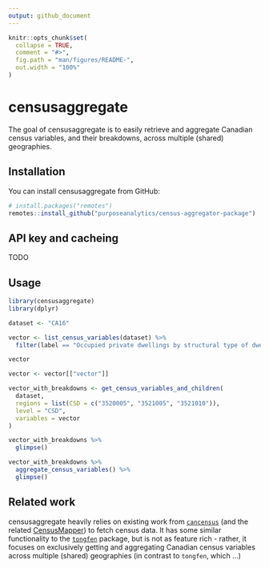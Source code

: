 ```yaml
---
output: github_document
---
```


<!-- README.md is generated from README.Rmd. Please edit that file -->

```r
knitr::opts_chunk$set(
  collapse = TRUE,
  comment = "#>",
  fig.path = "man/figures/README-",
  out.width = "100%"
)
```

# censusaggregate

The goal of censusaggregate is to easily retrieve and aggregate Canadian census variables, and their breakdowns, across multiple (shared) geographies.

## Installation

You can install censusaggregate from GitHub:

``` r
# install.packages("remotes")
remotes::install_github("purposeanalytics/census-aggregator-package")
```

## API key and cacheing

TODO

## Usage

```r
library(censusaggregate)
library(dplyr)

dataset <- "CA16"

vector <- list_census_variables(dataset) %>%
  filter(label == "Occupied private dwellings by structural type of dwelling data")

vector

vector <- vector[["vector"]]

vector_with_breakdowns <- get_census_variables_and_children(
  dataset,
  regions = list(CSD = c("3520005", "3521005", "3521010")),
  level = "CSD",
  variables = vector
)

vector_with_breakdowns %>%
  glimpse()

vector_with_breakdowns %>%
  aggregate_census_variables() %>%
  glimpse()
```

## Related work

censusaggregate heavily relies on existing work from [`cancensus`]() (and the related [CensusMapper]()) to fetch census data. It has some similar functionality to the [`tongfen`]() package, but is not as feature rich - rather, it focuses on exclusively getting and aggregating Canadian census variables across multiple (shared) geographies (in contrast to `tongfen`, which ...)
